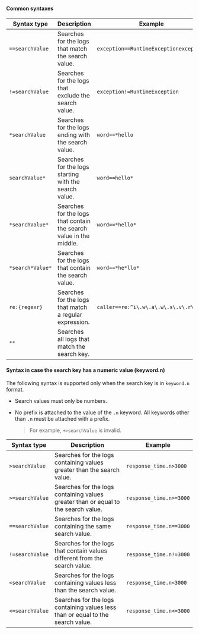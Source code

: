 #### Common syntaxes

| Syntax type      | Description                                                        | Example                                |
| ---------------- | ------------------------------------------------------------------ | -------------------------------------- |
| `==searchValue`  | Searches for the logs that match the search value.                 | `exception==RuntimeExceptionexception` |
| `!=searchValue`  | Searches for the logs that exclude the search value.               | `exception!=RuntimeException`          |
| `*searchValue`   | Searches for the logs ending with the search value.                | `word==*hello`                         |
| `searchValue*`   | Searches for the logs starting with the search value.              | `word==hello*`                         |
| `*searchValue*`  | Searches for the logs that contain the search value in the middle. | `word==*hello*`                        |
| `*search*Value*` | Searches for the logs that contain the search value.               | `word==*he*llo*`                       |
| `re:{regexr}`    | Searches for the logs that match a regular expression.             | `caller==re:^i\.w\.a\.w\.s\.v\.r\.`    |
| `**`             | Searches all logs that match the search key.                       |                                        |

#### Syntax in case the search key has a numeric value (keyword.n)

The following syntax is supported only when the search key is in `keyword.n` format.

-   Search values must only be numbers.

-   No prefix is attached to the value of the `.n` keyword. All keywords other than `.n` must be attached with a prefix.

    > For example, `+>searchValue` is invalid.

| Syntax type       | Description                                                                        | Example                    |
| ----------------- | ---------------------------------------------------------------------------------- | -------------------------- |
| `>searchValue`    | Searches for the logs containing values greater than the search value.             | `response_time.n>3000`     |
| `>=searchValue`   | Searches for the logs containing values greater than or equal to the search value. | `response_time.n>=3000`    |
| `==searchValue`   | Searches for the logs containing the same search value.                            | `response_time.n==3000`    |
| `!=searchValue`   | Searches for the logs that contain values different from the search value.         | `response_time.n!=3000`    |
| `<searchValue`    | Searches for the logs containing values less than the search value.                | `response_time.n<3000`     |
| `<=searchValue`   | Searches for the logs containing values less than or equal to the search value.    | `response_time.n<=3000`    |
